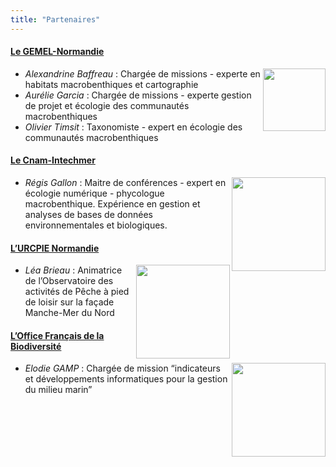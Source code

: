 ```yaml
---
title: "Partenaires"
---
```


#### [**Le GEMEL-Normandie**](http://www.gemel-normandie.org/)
<img src="figures_divers/gemeln.png" width="100" align="right">

- *Alexandrine Baffreau* : Chargée de missions - experte en habitats macrobenthiques et cartographie
- *Aurélie Garcia* : Chargée de missions - experte gestion de projet et écologie des communautés macrobenthiques 
- *Olivier Timsit* : Taxonomiste - expert en écologie des communautés macrobenthiques

#### [**Le Cnam-Intechmer**](http://www.intechmer.cnam.fr/l-institut/)

<img src="figures_divers/cnam.png" width="150" align="right">

- *Régis Gallon* : Maitre de conférences - expert en écologie numérique - phycologue macrobenthique. Expérience en gestion et analyses de bases de données environnementales et biologiques.


#### [**L'URCPIE Normandie**](https://ofb.gouv.fr/)

<img src="figures_divers/urcpie.png" width="150" align="right">

- *Léa Brieau* : Animatrice de l'Observatoire des activités de Pêche à pied de loisir sur la façade Manche-Mer du Nord


#### [**L'Office Français de la Biodiversité**](https://www.urcpie-normandie.com/)

<img src="figures_divers/OFB.jpg" width="150" align="right">

- *Elodie GAMP* : Chargée de mission "indicateurs et développements informatiques pour la gestion du milieu marin"